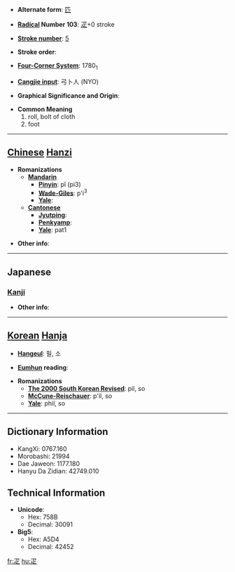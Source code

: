 * '''Alternate form''': [[匹]]

* '''[[Wiktionary:Chinese radical index| Radical]] Number 103''': [[Wiktionary:Chinese radical index 疋|疋]]+0 stroke

* '''[[Wiktionary:Chinese total strokes index|Stroke number]]''': [[Wiktionary:Chinese total strokes index 5|5]]

* '''Stroke order''': 

* '''[[Wiktionary:Chinese four corner index|Four-Corner System]]''': 1780<sub>1</sub>

* '''[[Wiktionary:Chinese Cangjie index|Cangjie input]]''': 弓卜人 (NYO)

* '''Graphical Significance and Origin''': 

* '''Common Meaning'''
*#roll, bolt of cloth
*# foot


----

== [[Chinese]] [[Hanzi]] ==

* '''Romanizations'''
** '''[[Mandarin]]'''
*** '''[[Pinyin]]''': pǐ (pi3)
*** '''[[Wade-Giles]]''': p'i<sup>3</sup>
*** '''[[Yale]]''': 
** '''[[Cantonese]]'''
*** '''[[Jyutping]]''':
*** '''[[Penkyamp]]''': 
*** '''[[Yale]]''': pat1

* '''Other info''': 

----

==Japanese==
===[[Kanji]]===
{{kanji|on readings=[[そ]] (so), [[しょ]] (sho), [[が]] (ga)|kun readings=[[あし]] (ashi), [[ひき]] (hiki)}}

* '''Other info''':  

----

== [[Korean]] [[Hanja]] ==

* '''[[Hangeul]]''': 필, 소

* '''[[Eumhun]] reading''': 

* '''Romanizations'''
** '''[[The 2000 South Korean Revised Romanization|The 2000 South Korean Revised]]''': pil, so
** '''[[McCune-Reischauer]]''': p'il, so
** '''[[Yale]]''': phil, so

----

== Dictionary Information ==

* KangXi: 0767.160
* Morobashi: 21994
* Dae Jaweon: 1177.180
* Hanyu Da Zidian: 42749.010

== Technical Information ==

* '''Unicode''':
** Hex: 758B
** Decimal: 30091
* '''Big5''':
** Hex: A5D4
** Decimal: 42452

[[fr:疋]]
[[hu:疋]]
